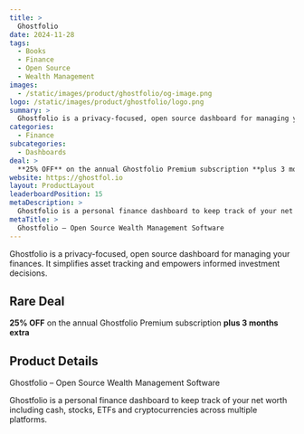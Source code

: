 ```yaml
---
title: >
  Ghostfolio
date: 2024-11-28
tags:
  - Books
  - Finance
  - Open Source
  - Wealth Management
images:
  - /static/images/product/ghostfolio/og-image.png
logo: /static/images/product/ghostfolio/logo.png
summary: >
  Ghostfolio is a privacy-focused, open source dashboard for managing your finances. It simplifies asset tracking and empowers informed investment decisions.
categories:
  - Finance
subcategories:
  - Dashboards
deal: >
  **25% OFF** on the annual Ghostfolio Premium subscription **plus 3 months extra**
website: https://ghostfol.io
layout: ProductLayout
leaderboardPosition: 15
metaDescription: >
  Ghostfolio is a personal finance dashboard to keep track of your net worth including cash, stocks, ETFs and cryptocurrencies across multiple platforms.
metaTitle: >
  Ghostfolio – Open Source Wealth Management Software
---
```

Ghostfolio is a privacy-focused, open source dashboard for managing your finances. It simplifies asset tracking and empowers informed investment decisions.

## Rare Deal

**25% OFF** on the annual Ghostfolio Premium subscription **plus 3 months extra**

## Product Details

Ghostfolio – Open Source Wealth Management Software

Ghostfolio is a personal finance dashboard to keep track of your net worth including cash, stocks, ETFs and cryptocurrencies across multiple platforms.
